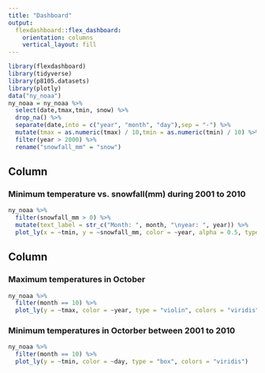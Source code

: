 ```yaml
---
title: "Dashboard"
output: 
  flexdashboard::flex_dashboard:
    orientation: columns
    vertical_layout: fill
---
```


```r
library(flexdashboard)
library(tidyverse)
library(p8105.datasets)
library(plotly)
data("ny_noaa")
ny_noaa = ny_noaa %>%
  select(date,tmax,tmin, snow) %>%
  drop_na() %>%
  separate(date,into = c("year", "month", "day"),sep = "-") %>%
  mutate(tmax = as.numeric(tmax) / 10,tmin = as.numeric(tmin) / 10) %>% 
  filter(year > 2000) %>% 
  rename("snowfall_mm" = "snow")
```

Column {data-width=650}
-----------------------------------------------------------------------

### Minimum temperature vs. snowfall(mm) during 2001 to 2010

```r
ny_noaa %>% 
  filter(snowfall_mm > 0) %>% 
  mutate(text_label = str_c("Month: ", month, "\nyear: ", year)) %>% 
  plot_ly(x = ~tmin, y = ~snowfall_mm, color = ~year, alpha = 0.5, type = "scatter", mode = "markers", text = ~text_label, colors = "viridis")
```

Column {data-width=350}
-----------------------------------------------------------------------

### Maximum temperatures in October

```r
ny_noaa %>% 
  filter(month == 10) %>% 
  plot_ly(y = ~tmax, color = ~year, type = "violin", colors = "viridis")
```

### Minimum temperatures in Octorber between 2001 to 2010

```r
ny_noaa %>% 
  filter(month == 10) %>% 
  plot_ly(y = ~tmin, color = ~day, type = "box", colors = "viridis")
```

